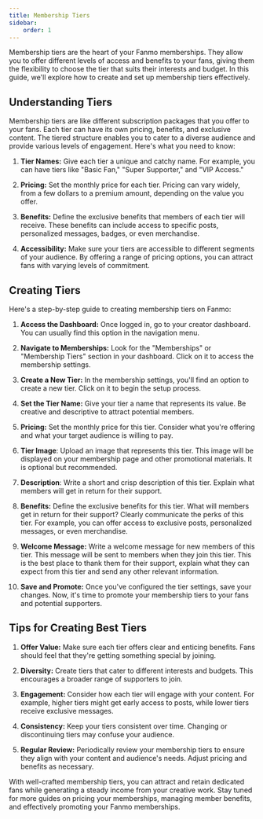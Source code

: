 ```yaml
---
title: Membership Tiers
sidebar:
    order: 1
---
```


Membership tiers are the heart of your Fanmo memberships. They allow you to offer different levels of access and benefits to your fans, giving them the flexibility to choose the tier that suits their interests and budget. In this guide, we'll explore how to create and set up membership tiers effectively.


<LinkCard
	title="Create Membership Tiers"
	description="Manage your membership tiers and set up exclusive benefits for your fans."
	href="/members/tiers"
/>

## Understanding Tiers

Membership tiers are like different subscription packages that you offer to your fans. Each tier can have its own pricing, benefits, and exclusive content. The tiered structure enables you to cater to a diverse audience and provide various levels of engagement. Here's what you need to know:

1. **Tier Names:** Give each tier a unique and catchy name. For example, you can have tiers like "Basic Fan," "Super Supporter," and "VIP Access."

2. **Pricing:** Set the monthly price for each tier. Pricing can vary widely, from a few dollars to a premium amount, depending on the value you offer.

3. **Benefits:** Define the exclusive benefits that members of each tier will receive. These benefits can include access to specific posts, personalized messages, badges, or even merchandise.

4. **Accessibility:** Make sure your tiers are accessible to different segments of your audience. By offering a range of pricing options, you can attract fans with varying levels of commitment.

## Creating Tiers

Here's a step-by-step guide to creating membership tiers on Fanmo:

1. **Access the Dashboard:** Once logged in, go to your creator dashboard. You can usually find this option in the navigation menu.

2. **Navigate to Memberships:** Look for the "Memberships" or "Membership Tiers" section in your dashboard. Click on it to access the membership settings.

3. **Create a New Tier:** In the membership settings, you'll find an option to create a new tier. Click on it to begin the setup process.

4. **Set the Tier Name:** Give your tier a name that represents its value. Be creative and descriptive to attract potential members.

5. **Pricing:** Set the monthly price for this tier. Consider what you're offering and what your target audience is willing to pay.

6. **Tier Image**: Upload an image that represents this tier. This image will be displayed on your membership page and other promotional materials. It is optional but recommended.

7. **Description**: Write a short and crisp description of this tier. Explain what members will get in return for their support.

8. **Benefits:** Define the exclusive benefits for this tier. What will members get in return for their support? Clearly communicate the perks of this tier. For example, you can offer access to exclusive posts, personalized messages, or even merchandise.

9. **Welcome Message:** Write a welcome message for new members of this tier. This message will be sent to members when they join this tier. This is the best place to thank them for their support, explain what they can expect from this tier and send any other relevant information.

10. **Save and Promote:** Once you've configured the tier settings, save your changes. Now, it's time to promote your membership tiers to your fans and potential supporters.

## Tips for Creating Best Tiers

1. **Offer Value:** Make sure each tier offers clear and enticing benefits. Fans should feel that they're getting something special by joining.

2. **Diversity:** Create tiers that cater to different interests and budgets. This encourages a broader range of supporters to join.

3. **Engagement:** Consider how each tier will engage with your content. For example, higher tiers might get early access to posts, while lower tiers receive exclusive messages.

4. **Consistency:** Keep your tiers consistent over time. Changing or discontinuing tiers may confuse your audience.

5. **Regular Review:** Periodically review your membership tiers to ensure they align with your content and audience's needs. Adjust pricing and benefits as necessary.

With well-crafted membership tiers, you can attract and retain dedicated fans while generating a steady income from your creative work. Stay tuned for more guides on pricing your memberships, managing member benefits, and effectively promoting your Fanmo memberships.
